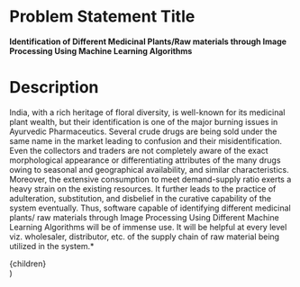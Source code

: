 # Problem Statement Title

**Identification of Different Medicinal Plants/Raw materials through Image Processing Using Machine Learning Algorithms**
<br/>

# Description	

India, with a rich heritage of floral diversity, is well-known for its medicinal plant wealth, but their identification is one of the major burning issues in Ayurvedic Pharmaceutics. Several crude drugs are being sold under the same name in the market leading to confusion and their misidentification. Even the collectors and traders are not completely aware of the exact morphological appearance or differentiating attributes of the many drugs owing to seasonal and geographical availability, and similar characteristics. Moreover, the extensive consumption to meet demand-supply ratio exerts a heavy strain on the existing resources. It further leads to the practice of adulteration, substitution, and disbelief in the curative capability of the system eventually. Thus, software capable of identifying different medicinal plants/ raw materials through Image Processing Using Different Machine Learning Algorithms will be of immense use. It will be helpful at every level viz. wholesaler, distributor, etc. of the supply chain of raw material being utilized in the system.*

  <div className='prose'>
    {children}
  </div>
)